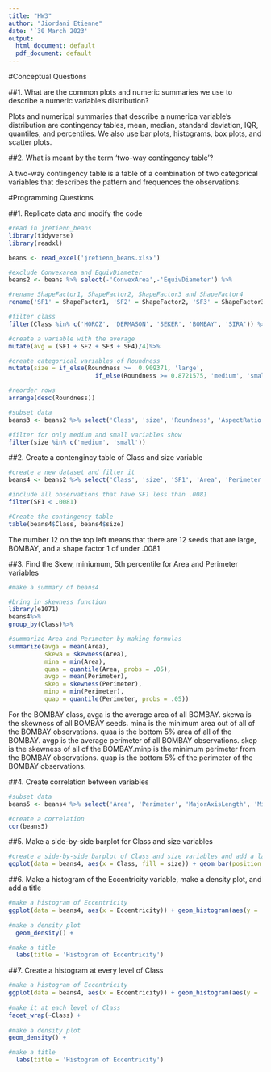 ---
title: "HW3"
author: "Jiordani Etienne"
date: '`30 March 2023'
output:
  html_document: default
  pdf_document: default
---

#Conceptual Questions

##1. What are the common plots and numeric summaries we use to describe a numeric variable’s distribution?

Plots and numerical summaries that describe a numerica variable's distribution are contingency tables, mean, median, standard deviation, IQR, quantiles, and percentiles. We also use bar plots, histograms, box plots, and scatter plots.

##2. What is meant by the term ‘two-way contingency table’?

A two-way contingency table is a table of a combination of two categorical variables that describes the pattern and frequences the observations.

#Programming Questions

##1. Replicate data and modify the code
```{r echo = TRUE}
#read in jretienn_beans
library(tidyverse)
library(readxl)

beans <- read_excel('jretienn_beans.xlsx')

#exclude Convexarea and EquivDiameter
beans2 <- beans %>% select(-'ConvexArea',-'EquivDiameter') %>%

#rename ShapeFactor1, ShapeFactor2, ShapeFactor3 and ShapeFactor4 
rename('SF1' = ShapeFactor1, 'SF2' = ShapeFactor2, 'SF3' = ShapeFactor3, 'SF4' = ShapeFactor4) %>%

#filter class
filter(Class %in% c('HOROZ', 'DERMASON', 'SEKER', 'BOMBAY', 'SIRA')) %>%

#create a variable with the average
mutate(avg = (SF1 + SF2 + SF3 + SF4)/4)%>%

#create categorical variables of Roundness 
mutate(size = if_else(Roundness >=  0.909371, 'large', 
                        if_else(Roundness >= 0.8721575, 'medium', 'small')))%>%

#reorder rows
arrange(desc(Roundness))

#subset data
beans3 <- beans2 %>% select('Class', 'size', 'Roundness', 'AspectRatio', 'Solidity')%>%

#filter for only medium and small variables show
filter(size %in% c('medium', 'small'))
```

##2. Create a contengincy table of Class and size variable
```{r echo = TRUE, eval = TRUE}
#create a new dataset and filter it
beans4 <- beans2 %>% select('Class', 'size', 'SF1', 'Area', 'Perimeter', 'MajorAxisLength', 'MinorAxisLength', 'AspectRatio', 'Eccentricity') %>%

#include all observations that have SF1 less than .0081
filter(SF1 < .0081)

#Create the contingency table
table(beans4$Class, beans4$size)
```
The number 12 on the top left means that there are 12 seeds that are large, BOMBAY, and a shape factor 1 of under .0081

##3. Find the Skew, miniumum, 5th percentile for Area and Perimeter variables
```{r echo = TRUE, eval = TRUE}
#make a summary of beans4

#bring in skewness function
library(e1071)
beans4%>%
group_by(Class)%>%

#summarize Area and Perimeter by making formulas
summarize(avga = mean(Area),
          skewa = skewness(Area),
          mina = min(Area),
          quaa = quantile(Area, probs = .05),
          avgp = mean(Perimeter),
          skep = skewness(Perimeter),
          minp = min(Perimeter),
          quap = quantile(Perimeter, probs = .05))
```
For the BOMBAY class, avga is the average area of all BOMBAY. skewa is the skewness of all BOMBAY seeds. mina is the minimum area out of all of the BOMBAY observations. quaa is the bottom 5% area of all of the BOMBAY. avgp is the average perimeter of all BOMBAY observations. skep is the skewness of all of the BOMBAY.minp is the minimum perimeter from the BOMBAY observations. quap is the bottom 5% of the perimeter of the BOMBAY observations.

##4. Create correlation between variables
```{r echo = TRUE, eval = TRUE}
#subset data
beans5 <- beans4 %>% select('Area', 'Perimeter', 'MajorAxisLength', 'MinorAxisLength', 'AspectRatio')

#create a correlation
cor(beans5)
```

##5. Make a side-by-side barplot for Class and size variables
```{r echo = TRUE, eval = TRUE}
#create a side-by-side barplot of Class and size variables and add a label
ggplot(data = beans4, aes(x = Class, fill = size)) + geom_bar(position = 'dodge') + labs(title = 'Seed size for every seed type')
```

##6. Make a histogram of the Eccentricity variable, make a density plot, and add a title
```{r echo = TRUE, eval = TRUE}
#make a histogram of Eccentricity
ggplot(data = beans4, aes(x = Eccentricity)) + geom_histogram(aes(y = ..density..)) + 
  
#make a density plot
  geom_density() +

#make a title
  labs(title = 'Histogram of Eccentricity')
```

##7. Create a histogram at every level of Class
```{r echo = TRUE, eval = TRUE}
#make a histogram of Eccentricity
ggplot(data = beans4, aes(x = Eccentricity)) + geom_histogram(aes(y = ..density..)) + 
  
#make it at each level of Class
facet_wrap(~Class) +
  
#make a density plot
geom_density() +

#make a title
  labs(title = 'Histogram of Eccentricity')
```

